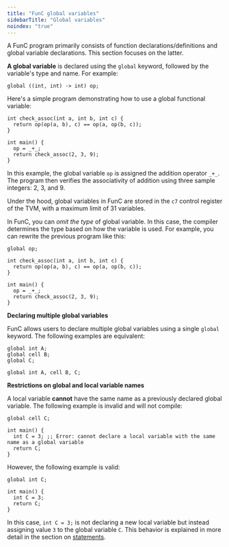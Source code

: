 ```yaml
---
title: "FunC global variables"
sidebarTitle: "Global variables"
noindex: "true"
---
```


A FunC program primarily consists of function declarations/definitions and global variable declarations. 
This section focuses on the latter.

**A global variable** is declared using the `global` keyword, followed by the variable's type and name. For example:

```func
global ((int, int) -> int) op;
```
Here's a simple program demonstrating how to use a global functional variable:

```func
int check_assoc(int a, int b, int c) {
  return op(op(a, b), c) == op(a, op(b, c));
}

int main() {
  op = _+_;
  return check_assoc(2, 3, 9);
}
```

In this example, the global variable `op` is assigned the addition operator `_+_`. The program then verifies the associativity of addition using three sample integers: 2, 3, and 9.

Under the hood, global variables in FunC are stored in the `c7` control register of the TVM, with a maximum limit of 31 variables.


In FunC, you can _omit the type_ of global variable. 
In this case, the compiler determines the type based on how the variable is used. 
For example, you can rewrite the previous program like this:

```func
global op;

int check_assoc(int a, int b, int c) {
  return op(op(a, b), c) == op(a, op(b, c));
}

int main() {
  op = _+_;
  return check_assoc(2, 3, 9);
}
```

**Declaring multiple global variables**

FunC allows users to declare multiple global variables using a single `global` keyword. 
The following examples are equivalent:

```func
global int A;
global cell B;
global C;
```
```func
global int A, cell B, C;
```

**Restrictions on global and local variable names**

A local variable **cannot** have the same name as a previously declared global variable. The following example is invalid and will not compile:

```func
global cell C;

int main() {
  int C = 3; ;; Error: cannot declare a local variable with the same name as a global variable
  return C;
}
```
However, the following example is valid:

```func
global int C;

int main() {
  int C = 3;
  return C;
}
```

In this case, `int C = 3;` is not declaring a new local variable 
but instead assigning value `3` to the global variable `C`. 
This behavior is explained in more detail in the section on [statements](/language/func/statements#variable-declaration).

